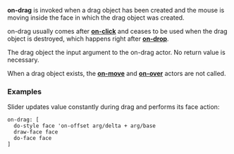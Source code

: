 '''on-drag''' is invoked when a drag object has been created and the mouse is moving inside the face in which the drag object was created.

on-drag usually comes after '''[[The Face Object Field - Actors - on-click|on-click]]''' and ceases to be used when the drag object is destroyed, which happens right after '''[[The Face Object Field - Actors - on-drop|on-drop]]'''.

The drag object the input argument to the on-drag actor. No return value is necessary.

When a drag object exists, the '''[[The Face Object Field - Actors - on-move|on-move]]''' and '''[[The Face Object Field - Actors - on-over|on-over]]''' actors are not called.

===Examples===

Slider updates value constantly during drag and performs its face action:

<pre>
on-drag: [
  do-style face 'on-offset arg/delta + arg/base
  draw-face face
  do-face face
]
</pre>